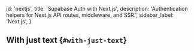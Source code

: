 
  id: 'nextjs',
  title: 'Supabase Auth with Next.js',
  description: 'Authentication helpers for Next.js API routes, middleware, and SSR.',
  sidebar_label: 'Next.js',
}

## With just text {`#with-just-text`}


